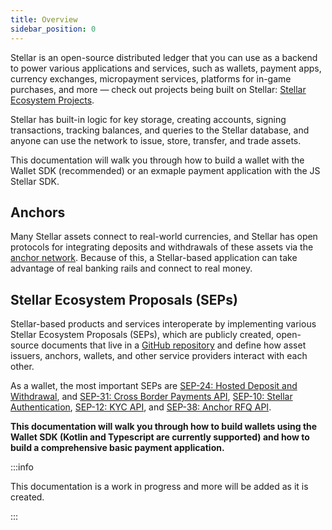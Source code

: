 ```yaml
---
title: Overview
sidebar_position: 0
---
```


Stellar is an open-source distributed ledger that you can use as a backend to power various applications and services, such as wallets, payment apps, currency exchanges, micropayment services, platforms for in-game purchases, and more — check out projects being built on Stellar: [Stellar Ecosystem Projects](https://stellar.org/ecosystem/projects#Projects).

Stellar has built-in logic for key storage, creating accounts, signing transactions, tracking balances, and queries to the Stellar database, and anyone can use the network to issue, store, transfer, and trade assets.

This documentation will walk you through how to build a wallet with the Wallet SDK (recommended) or an exmaple payment application with the JS Stellar SDK.

## Anchors

Many Stellar assets connect to real-world currencies, and Stellar has open protocols for integrating deposits and withdrawals of these assets via the [anchor network](https://stellar.org/learn/anchor-basics). Because of this, a Stellar-based application can take advantage of real banking rails and connect to real money.

## Stellar Ecosystem Proposals (SEPs)

Stellar-based products and services interoperate by implementing various Stellar Ecosystem Proposals (SEPs), which are publicly created, open-source documents that live in a [GitHub repository](https://github.com/stellar/stellar-protocol/tree/master/ecosystem#stellar-ecosystem-proposals-seps) and define how asset issuers, anchors, wallets, and other service providers interact with each other.

As a wallet, the most important SEPs are [SEP-24: Hosted Deposit and Withdrawal](https://github.com/stellar/stellar-protocol/blob/master/ecosystem/sep-0024.md), and [SEP-31: Cross Border Payments API](https://github.com/stellar/stellar-protocol/blob/master/ecosystem/sep-0024.md), [SEP-10: Stellar Authentication](https://github.com/stellar/stellar-protocol/blob/master/ecosystem/sep-0010.md), [SEP-12: KYC API](https://github.com/stellar/stellar-protocol/blob/master/ecosystem/sep-0012.md), and [SEP-38: Anchor RFQ API](https://github.com/stellar/stellar-protocol/blob/master/ecosystem/sep-0038.md).

**This documentation will walk you through how to build wallets using the Wallet SDK (Kotlin and Typescript are currently supported) and how to build a comprehensive basic payment application.**

:::info

This documentation is a work in progress and more will be added as it is created.

:::
